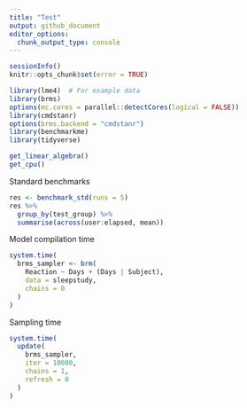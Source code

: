 ```yaml
---
title: "Test"
output: github_document
editor_options: 
  chunk_output_type: console
---
```


```r
sessionInfo()
knitr::opts_chunk$set(error = TRUE)
```


```r
library(lme4)  # For example data
library(brms)
options(mc.cores = parallel::detectCores(logical = FALSE))
library(cmdstanr)
options(brms.backend = "cmdstanr")
library(benchmarkme)
library(tidyverse)
```

```r
get_linear_algebra()
get_cpu()
```

Standard benchmarks

```r
res <- benchmark_std(runs = 5)
res %>% 
  group_by(test_group) %>% 
  summarise(across(user:elapsed, mean))
```

Model compilation time

```r
system.time(
  brms_sampler <- brm(
    Reaction ~ Days + (Days | Subject), 
    data = sleepstudy,
    chains = 0
  )
)
```

Sampling time

```r
system.time(
  update(
    brms_sampler, 
    iter = 10000, 
    chains = 1, 
    refresh = 0
  )
)
```
